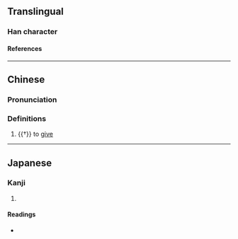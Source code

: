 {{character info}}
==Translingual==

===Han character===
{{Han char|rn=61|rad=心|as=11|sn=15|four=24331|canj=HVP,XHVP|ids=⿱徝心}}

====References====
{{Han ref|kx=0401.320|dkj=11174|hdz=42343.090|uh=6184|ud=24964}}

----

==Chinese==
{{zh-forms}}

===Pronunciation===
{{zh-pron
|m=zhì
|c=zi3
|cat=v
}}

===Definitions===
{{zh-hanzi}}

# {{†}} to [[give]]

----

==Japanese==

===Kanji===
{{ja-kanji|grade=|rs=心11}}

# {{rfdef|ja|sort=心11}}

====Readings====
* {{ja-readings|on=[[ち]] (chi)|kun=[[ほどこす]] (hodokosu)}}
